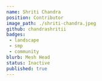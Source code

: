 ---
name: Shriti Chandra
position: Contributor
image_path: ./shriti-chandra.jpeg
github: chandrashritii
badges:
 - landscape
 - smp
 - community
blurb: Mesh Head
status: Inactive
published: true
---
